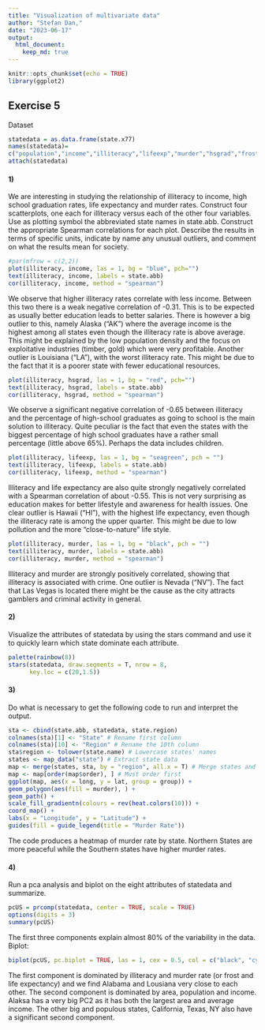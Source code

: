 ```yaml
---
title: "Visualization of multivariate data"
author: "Stefan Dan,"
date: "2023-06-17"
output: 
  html_document:
    keep_md: true
---
```


```r
knitr::opts_chunk$set(echo = TRUE)
library(ggplot2)
```

## Exercise 5

Dataset

```r
statedata = as.data.frame(state.x77)
names(statedata)=
c("population","income","illiteracy","lifeexp","murder","hsgrad","frost","area")
attach(statedata)
```

#### 1)

We are interesting in studying the relationship of illiteracy to income, high school graduation rates, life
expectancy and murder rates. Construct four scatterplots, one each for illiteracy versus each of the
other four variables. Use as plotting symbol the abbreviated state names in state.abb. Construct the
appropriate Spearman correlations for each plot. Describe the results in terms of specific units, indicate
by name any unusual outliers, and comment on what the results mean for society.

```r
#par(mfrow = c(2,2))
plot(illiteracy, income, las = 1, bg = "blue", pch="")
text(illiteracy, income, labels = state.abb)
cor(illiteracy, income, method = "spearman")
```

We observe that higher illiteracy rates correlate with less income. Between this 
two there is a weak negative correlation of -0.31. This is to be expected as 
usually better education leads to better salaries. There is however a big outlier
to this, namely Alaska ("AK") where the average income is the highest among all states
even though the illiteracy rate is above average. This might be explained by the 
low population density and the focus on exploitative industries (timber, gold) 
which were very profitable. 
Another outlier is Louisiana ("LA"), with the worst illiteracy rate. This might be
due to the fact that it is a poorer state with fewer educational resources. 

```r
plot(illiteracy, hsgrad, las = 1, bg = "red", pch="")
text(illiteracy, hsgrad, labels = state.abb)
cor(illiteracy, hsgrad, method = "spearman")
```

We observe a significant negative correlation of -0.65 between illiteracy and the percentage
of high-school graduates as going to school is the main solution to illiteracy.
Quite peculiar is the fact that even the states with the biggest percentage of 
high school graduates have a rather small percentage (little above 65%). Perhaps
the data includes children. 

```r
plot(illiteracy, lifeexp, las = 1, bg = "seagreen", pch = "")
text(illiteracy, lifeexp, labels = state.abb)
cor(illiteracy, lifeexp, method = "spearman")
```

Illiteracy and life expectancy are also quite strongly negatively correlated 
with a Spearman correlation of about -0.55. This is not very surprising as education
makes for better lifestyle and awareness for health issues.
One clear outlier is Hawaii ("HI"), with the highest life expectancy, even though 
the illiteracy rate is among the upper quarter. This might be due to low pollution
and the more "close-to-nature" life style.

```r
plot(illiteracy, murder, las = 1, bg = "black", pch = "")
text(illiteracy, murder, labels = state.abb)
cor(illiteracy, murder, method = "spearman")

```
Illiteracy and murder are strongly positively correlated, showing that illiteracy
is associated with crime. One outlier is Nevada ("NV"). The fact that Las Vegas 
is located there might be the cause as the city attracts gamblers and criminal 
activity in general. 

#### 2)
Visualize the attributes of statedata by using the stars command and use it to quickly learn which
state dominate each attribute.

```r
palette(rainbow(8))
stars(statedata, draw.segments = T, nrow = 8, 
      key.loc = c(20,1.5))
```


#### 3) 
Do what is necessary to get the following code to run and interpret the output.

```r
sta <- cbind(state.abb, statedata, state.region)
colnames(sta)[1] <- "State" # Rename first column
colnames(sta)[10] <- "Region" # Rename the 10th column
sta$region <- tolower(state.name) # Lowercase states' names
states <- map_data("state") # Extract state data
map <- merge(states, sta, by = "region", all.x = T) # Merge states and state.x77 data
map <- map[order(map$order), ] # Must order first
ggplot(map, aes(x = long, y = lat, group = group)) +
geom_polygon(aes(fill = murder), ) +
geom_path() +
scale_fill_gradientn(colours = rev(heat.colors(10))) +
coord_map() +
labs(x = "Longitude", y = "Latitude") +
guides(fill = guide_legend(title = "Murder Rate"))
```

The code produces a heatmap of murder rate by state. Northern States are more 
peaceful while the Southern states have higher murder rates. 

#### 4)
Run a pca analysis and biplot on the eight attributes of statedata and summarize.

```r
pcUS = prcomp(statedata, center = TRUE, scale = TRUE)
options(digits = 3)
summary(pcUS)

```

The first three components explain almost 80% of the variability in the data.
Biplot:

```r
biplot(pcUS, pc.biplot = TRUE, las = 1, cex = 0.5, col = c("black", "cyan4"))
```

The first component is dominated by illiteracy and murder rate (or frost and life
expectancy) and we find Alabama and Lousiana very close to each other. The second
component is dominated by area, population and income. Alaksa has a very big PC2
as it has both the largest area and average income. The other big and populous states,
California, Texas, NY also have a significant second component. 



